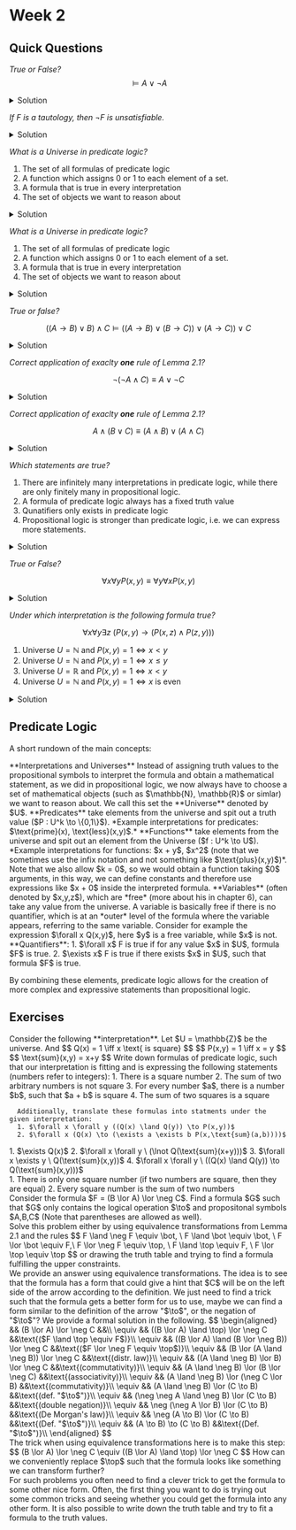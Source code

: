 
# Week 2

## Quick Questions
*True or False?*
$$
 \vDash A \lor \lnot A
$$ 
<details>
  <summary>Solution</summary>
  True, because either $A$ or $\lnot A$ will always be true, we obtain that $A \lor \lnot A$ is a tautology. We use the notation $\vDash F$ to express this fact. 
</details>

*If $F$ is a tautology, then $\lnot F$ is unsatisfiable.*

<details>
<summary>
Solution
</summary>
True, see **Lemma 2.2** in script.
</details>

*What is a Universe in predicate logic?*
1. The set of all formulas of predicate logic
2. A function which assigns 0 or 1 to each element of a set.
3. A formula that is true in every interpretation
4. The set of objects we want to reason about

<details>
<summary>
Solution
</summary>
4. is correct.
</details>

*What is a Universe in predicate logic?*
1. The set of all formulas of predicate logic
2. A function which assigns 0 or 1 to each element of a set.
3. A formula that is true in every interpretation
4. The set of objects we want to reason about

<details>
<summary>
Solution
</summary>
4. is correct.
</details>

*True or false?*

$$
((A \to B) \lor B) \land C \vDash ((A \to B) \lor (B \to C)) \lor (A \to C)) \lor C
$$

<details>
<summary>
Solution
</summary>
True, one can make the observation that in every case where the left-hand side is true, $C$ must be $1$. Therefore, we obtain that the right-hand side automatically becomes true. Thus, we have indeed a logical consequence.
</details>

*Correct application of exaclty **one** rule of Lemma 2.1?*

$$
    \lnot(\lnot A \land C) \equiv A \lor \lnot C 
$$

<details>
<summary>
Solution
</summary>
No, we used **double negation** and **De-morgan** at once, we should split it up as follows:
$$
    \lnot(\lnot A \land C) \equiv \lnot \lnot A \lor \lnot C \equiv A \lor \lnot C 
$$
</details>

*Correct application of exaclty **one** rule of Lemma 2.1?*

$$
    A \land (B \lor C) \equiv  (A \land B) \lor (A \land C)
$$

<details>
<summary>
Solution
</summary>
Yes, we have used only a distributive law.
</details>

*Which statements are true?*

1. There are infinitely many interpretations in predicate logic, while there are only finitely many in propositional logic.
2. A formula of predicate logic always has a fixed truth value
3. Qunatifiers only exists in predicate logic
4. Propositional logic is stronger than predicate logic, i.e. we can express more statements.

<details>
<summary>
Solution
</summary>
True, False, True, False.
</details>

*True or False?*

$$
\forall x \forall y P(x,y) \equiv \forall y \forall x P(x,y)
$$

<details>
<summary>
Solution
</summary>
True. See **2.4.7** in script.
</details>

*Under which interpretation is the following formula true?*

$$
\forall  x \forall  y \exists  z \ \left(P\left(x,y\right) \to  \left(P\left(x,z\right) \land P\left(z,y\right)\right)\right)
$$

1. Universe $U = \mathbb{N}$ and $P(x,y) = 1 \iff x < y$
2. Universe $U = \mathbb{N}$ and $P(x,y) = 1 \iff x \leq y$
3. Universe $U = \mathbb{R}$ and $P(x,y) = 1 \iff x < y$
4. Universe $U = \mathbb{N}$ and $P(x,y) = 1 \iff x \text{ is even}$

<details>
<summary>
Solution
</summary>
2., 3. and 4.
</details>



## Predicate Logic

A short rundown of the main concepts:

<Callout type="warning" emoji="💡">
 **Interpretations and Universes** Instead of assigning truth values to the propositional symbols to interpret the formula and obtain a mathematical statement, as we did in propositional logic, we now always have to choose a set of mathematical objects (such as $\mathbb{N}, \mathbb{R}$ or simlar) we want to reason about. We call this set the **Universe** denoted by $U$.
</Callout>
<Callout type="warning" emoji="💡">
 **Predicates** take elements from the universe and spit out a truth value ($P : U^k \to \{0,1\}$). *Example interpretations for predicates: $\text{prime}(x), \text{less}(x,y)$.*
</Callout>
<Callout type="warning" emoji="💡">
 **Functions** take elements from the universe and spit out an element from the Universe ($f : U^k \to U$). *Example interpretations for functions: $x + y$, $x^2$ (note that we sometimes use the infix notation and not something like $\text{plus}(x,y)$)*. Note that we also allow $k = 0$, so we would obtain a function taking $0$ arguments, in this way, we can define constants and therefore use expressions like $x + 0$ inside the interpreted formula.
</Callout> 
<Callout type="warning" emoji="💡">
 **Variables** (often denoted by $x,y,z$), which are *free* (more about his in chapter 6), can take any value from the universe. A variable is basically free if there is no quantifier, which is at an *outer* level of the formula where the variable appears, referring to the same variable. Consider for example the expression $\forall x Q(x,y)$, here $y$ is a free variable, while $x$ is not. 
</Callout> 

<Callout type="warning" emoji="💡">
**Quantifiers**:
1. $\forall x$ F is true if for any value $x$ in $U$, formula $F$ is true.
2. $\exists x$ F is true if there exists $x$ in $U$, such that formula $F$ is true.
</Callout> 

By combining these elements, predicate logic allows for the creation of more complex and expressive statements than propositional logic.


## Exercises

<Problem title="Translation of predicate logic" source="Leon Kolmanic (HS23)" link="https://leonkolmanic.com/">
  <div label="question">
  Consider the following **interpretation**.
      Let $U = \mathbb{Z}$ be the universe. And
      $$
      Q(x) = 1 \iff x \text{ is square}
      $$
      $$
      P(x,y) = 1 \iff x = y
      $$
      $$
      \text{sum}(x,y) = x+y
      $$
      Write down formulas of predicate logic, such that our interpretation is fitting and is expressing the following statements (numbers refer to integers):
      1. There is a square number
      2. The sum of two arbitrary numbers is not square
      3. For every number $a$, there is a number $b$, such that $a + b$ is square
      4. The sum of two squares is a square

      Additionally, translate these formulas into statments under the given interpretation:
      1. $\forall x \forall y ((Q(x) \land Q(y)) \to P(x,y))$
      2. $\forall x (Q(x) \to (\exists a \exists b P(x,\text{sum}(a,b))))$
  </div>
  <div label="answer">
    1. $\exists Q(x)$
    2. $\forall x \forall y \  (\lnot Q(\text{sum}(x+y)))$
    3. $\forall x \exists y \ Q(\text{sum}(x,y))$
    4. $\forall x \forall y \ ((Q(x) \land Q(y)) \to Q(\text{sum}(x,y)))$
  </div>
   <div label="answer">
    1. There is only one square number (if two numbers are square, then they are equal)
    2. Every square number is the sum of two numbers
  </div>
</Problem>

<Problem title="Equivalence Transformations" source="Philipp Barski">
  <div label="question">
      Consider the formula $F = (B \lor A) \lor \neg C$. Find a formula $G$ such that $G$ only contains the logical operation $\to$ and propositonal symbols $A,B,C$ (Note that parentheses are allowed as well).<br/> 
       Solve this problem either by using equivalence transformations from Lemma 2.1 and the rules 
       $$
       F \land \neg F \equiv \bot, \  F \land \bot \equiv \bot, \ F \lor \bot \equiv F,\  F \lor \neg F \equiv \top, \ F \land \top \equiv F, \ F \lor \top \equiv \top
       $$ 
       or drawing the truth table and trying to find a formula fulfilling the upper constraints.
  </div>
  <div label="answer">
    We provide an answer using equivalence transformations. The idea is to see that the formula has a form that could give a hint that $C$ will be on the left side of the arrow according to the definition. We just need to find a trick such that the formula gets a better form for us to use, maybe we can find a form similar to the definition of the arrow "$\to$", or the negation of "$\to$"? We provide a formal solution in the following. 
    $$
    \begin{aligned}
      && (B \lor A) \lor \neg C &&\\
      \equiv && ((B \lor A) \land \top) \lor \neg C &&\text{($F \land \top \equiv F$)}\\
      \equiv && ((B \lor A) \land (B \lor \neg B)) \lor \neg C &&\text{($F \lor \neg F \equiv \top$)}\\
      \equiv && (B \lor (A \land \neg B)) \lor \neg C &&\text{(distr. law)}\\
      \equiv && ((A \land \neg B) \lor B) \lor \neg C &&\text{(commutativity)}\\
      \equiv && (A \land \neg B) \lor (B \lor \neg C) &&\text{(associativity)}\\
      \equiv && (A \land \neg B) \lor (\neg C \lor B) &&\text{(commutativity)}\\
      \equiv && (A \land \neg B) \lor (C \to B) &&\text{(def. "$\to$")}\\
      \equiv && (\neg \neg A \land \neg B) \lor (C \to B) &&\text{(double negation)}\\
      \equiv && \neg (\neg A \lor B) \lor (C \to B) &&\text{(De Morgan's law)}\\
      \equiv && \neg (A \to B) \lor (C \to B) &&\text{(Def. "$\to$")}\\
      \equiv && (A \to B) \to (C \to B) &&\text{(Def. "$\to$")}\\
    \end{aligned}
    $$
  </div>

  <div label="hint">
    The trick when using equivalence transformations here is to make this step: 
    $$
    (B \lor A) \lor \neg C \equiv ((B \lor A) \land \top) \lor \neg C
    $$
     How can we conveniently replace $\top$ such that the formula looks like something we can transform further?
  </div>
  <div label= "takeaway">
  For such problems you often need to find a clever trick to get the formula to some other nice form. Often, the first thing you want to do is trying out some common tricks and seeing whether you could get the formula into any other form. It is also possible to write down the truth table and try to fit a formula to the truth values.
  </div>
</Problem>

